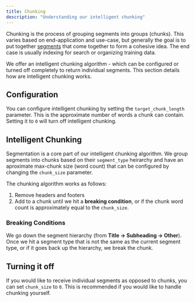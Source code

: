 ```yaml
---
title: Chunking
description: "Understanding our intelligent chunking"
---
```


Chunking is the process of grouping segments into groups (chunks). This varies based on end-application and use-case,
but generally the goal is to put together [segments](/segment) that come together to form a cohesive idea.
The end case is usually indexing for search or organizing training data.

We offer an intelligent chunking algorithm - which can be configured or turned off completely to return individual segments.
This section details how are intelligent chunking works.

## Configuration

You can configure intelligent chunking by setting the `target_chunk_length` parameter. This is the approximate number of words a chunk can contain. Setting it to `0` will turn off intelligent chunking.

## Intelligent Chunking

Segmentation is a core part of our intelligent chunking algorithm. We group segments into chunks based on their `segment_type` heirarchy and have an aproximate max-chunk size (word count)
that can be configured by changing the `chunk_size` parameter.

The chunking algorithm works as follows:

1. Remove headers and footers
2. Add to a chunk until we hit a **breaking condition**, or if the chunk word count is approximately equal to the `chunk_size`.

### Breaking Conditions

We go down the segment hierarchy (from **Title -> Subheading -> Other**). Once we hit a segment type that is not the same as the current segment type, or if it goes back up the hierarchy, we break the chunk.

## Turning it off

If you would like to receive individual segments as opposed to chunks, you can set `chunk_size` to `0`. This is recommended if you would like to handle chunking yourself.
